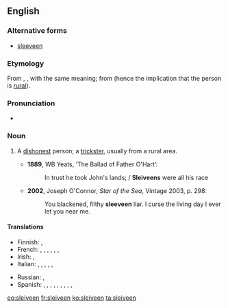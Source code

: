 {{was wotd|2010|March|17}}
==English==

===Alternative forms===
* [[sleeveen]]

===Etymology===
From {{etyl|ga|en}} {{term|slíghbhín|lang=ga}}, {{term|slíbhín|lang=ga}}, with the same meaning; from {{m|ga|sliabh||mountain}} (hence the implication that the person is [[rural]]).

===Pronunciation===
* {{IPA|/ˈsliːviːn/|lang=en}}

===Noun===
{{en-noun}}

# {{context|Ireland|Newfoundland|lang=en}} A [[dishonest]] person; a [[trickster]], usually from a rural area.
#* '''1889''', WB Yeats, ‘The Ballad of Father O'Hart’:
#*: In trust he took John's lands; / '''Sleiveens''' were all his race
#* '''2002''', Joseph O'Connor, ''Star of the Sea'', Vintage 2003, p. 298:
#*: You blackened, filthy '''sleeveen''' liar. I curse the living day I ever let you near me.

====Translations====
{{trans-top|dishonest person; trickster}}
* Finnish: {{t+|fi|koijari}}, {{t|fi|sluibari}}
* French: {{t+|fr|escroc}}, {{t+|fr|filou}}, {{t+|fr|aigrefin}}, {{t+|fr|fripon}}, {{t+|fr|larron}}, {{t+|fr|chevalier d'industrie}}, {{t+|fr|tricheur}}
* Irish: {{t|ga|slíghbhín}}, {{t|ga|slíbhín}}
* Italian: {{t|it|truffatore}}, {{t+|it|mariolo}}, {{t+|it|farabutto}}, {{t+|it|imbroglione}}, {{t+|it|sbarazzino}}, {{t+|it|birichino}}
{{trans-mid}}
* Russian: {{t+|ru|обма́нщик|m}}, {{t+|ru|обма́нщица|f}}
* Spanish: {{t+|es|ratero}}, {{t+|es|timador}}, {{t|es|petardista}}, {{t|es|estafador}}, {{t|es|caballero de industria}}, {{t+|es|pícaro}}, {{t+|es|bribón}}, {{t+|es|tunante}}, {{t+|es|truhán}}, {{t+|es|taimado}}
{{trans-bottom}}

[[eo:sleiveen]]
[[fr:sleiveen]]
[[ko:sleiveen]]
[[ta:sleiveen]]
